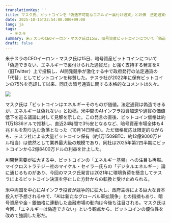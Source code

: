 ```yaml
---
translationKey: ''
title: マスク氏、ビットコインを「偽造不可能なエネルギー裏付け通貨」と評価　法定通貨の代替として注目集まる
date: 2025-10-15T22:54:00.000+09:00
lang: ja
tags:
  - テスラ
summary: 米テスラのCEOイーロン・マスク氏は15日、暗号資産ビットコインについて「偽造できない、エネルギーで裏付けられた通貨だ」と強く支持する発言をX（旧Twitter）上で投稿し、AI開発競争が激化する中で政府発行の法定通貨の「代替」としてビットコインを称賛した。テスラ社が2022年に保有ビットコインの75%を売却して以来、同氏の暗号通貨に関する本格的なコメントは久々。
draft: false
---
```

米テスラのCEOイーロン・マスク氏は15日、暗号資産ビットコインについて「偽造できない、エネルギーで裏付けられた通貨だ」と強く支持する発言をX（旧Twitter）上で投稿し、AI開発競争が激化する中で政府発行の法定通貨の「代替」としてビットコインを称賛した。テスラ社が2022年に保有ビットコインの75%を売却して以来、同氏の暗号通貨に関する本格的なコメントは久々。

![](https://www.jcski.com/_next/image?url=https%3A%2F%2Fcoincentral.com%2Fwp-content%2Fuploads%2F2025%2F09%2Fshutterstock_2318800339-2048x1365.jpg&w=3840&q=75)

マスク氏は「ビットコインはエネルギーそのものが価値。法定通貨は偽造できるが、エネルギーは偽れない」と投稿。米中間のAIインフラ投資加速や通貨の価値低下を巡る議論に対して見解を示した。この発言の直後、ビットコイン価格は約11万1836ドルで推移し、直近24時間で3％安となるなど、暗号資産市場全体も4兆ドルを割り込む急落となった（10月14日時点）。ただ価格反応は限定的ながらも、テスラ社による大量ビットコイン保有（約1万1509BTC、約12億9000万ドル相当）は依然として業界最大級の規模であり、同社は2025年第2四半期にビットコインから2億8400万ドルの利益を計上した。

AI開発需要が拡大する中、ビットコインの「エネルギー基盤」への注目も再燃。マイクロストラテジー社のマイケル・セイラー氏らの「デジタルエネルギー」論に通じるものがあり、今回のマスク氏発言は2021年に環境負荷を懸念してテスラによるビットコイン決済を停止した方針からの転換と受け止められる。

米中両国を中心にAIインフラ投資が競争的に拡大し、政府主導による巨大な資本投入が予想される中で、「AIは新たなグローバル軍拡競争」との指摘もあり、暗号資産や金・銀価格に連動した金融市場の動向は今後も注目される。マスク氏は今回、「エネルギーは偽造できない」という観点から、ビットコインの優位性を改めて強調した形だ。
